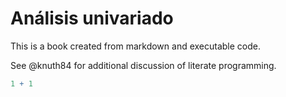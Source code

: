 # Análisis univariado

This is a book created from markdown and executable code.

See @knuth84 for additional discussion of literate programming.

```r
1 + 1
```
